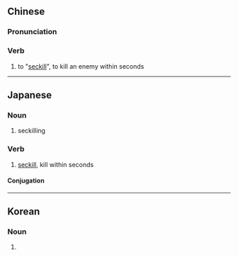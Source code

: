 {{also|秒杀}}
==Chinese==
{{zh-forms|s=秒杀}}

===Pronunciation===
{{zh-pron
|m=miǎoshā
|c=miu5 saat3
|cat=v
}}

===Verb===
{{zh-verb}}

# {{lb|zh|gaming}} to "[[seckill]]", to kill an enemy within seconds

----

==Japanese==
{{wikipedia|lang=ja}}
{{ja-kanjitab|びょう|さつ|yomi=on}}

===Noun===
{{ja-noun|びょうさつ}}

# {{lb|ja|gaming}} seckilling

===Verb===
{{ja-verb-suru|びょうさつ}}

# {{lb|ja|gaming}} [[seckill]], kill within seconds

====Conjugation====
{{ja-suru|びょうさつ}}

----

==Korean==
{{ko-hanjatab|초|살}}

===Noun===
{{ko-noun|hj|hangeul=초살}}

# {{hanja form of|초살|seckilling}}